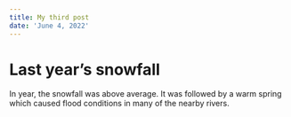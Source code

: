 ```yaml
---
title: My third post
date: 'June 4, 2022'
---
```



# Last year’s snowfall


In year, the snowfall was above average.
It was followed by a warm spring which caused
flood conditions in many of the nearby rivers.